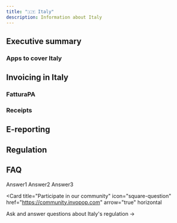 ```yaml
---
title: "🇮🇹 Italy"
description: Information about Italy
---
```


## Executive summary
### Apps to cover Italy
## Invoicing in Italy
### FatturaPA
### Receipts
## E-reporting
## Regulation
## FAQ

<AccordionGroup>
  <Accordion title="Question1">
    Answer1
  </Accordion>
  <Accordion title="Question2">
    Answer2
  </Accordion>
  <Accordion title="Question3">
    Answer3
  </Accordion>
</AccordionGroup>

<Card title="Participate in our community"
  icon="square-question"
  href="https://community.invopop.com"
  arrow="true"
  horizontal
>
  Ask and answer questions about Italy's regulation →
</Card>




